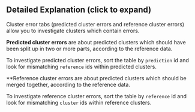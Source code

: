 :::{.callout-tip collapse="true"}

## Detailed Explanation (click to expand)

Cluster error tabs (predicted cluster errors and reference cluster errors) allow you to investigate clusters which contain errors.

**Predicted cluster errors** are about predicted clusters which should have been split up in two or more parts, according to the reference data.

To investigate predicted cluster errors, sort the table by `prediction` id and look for mismatching `reference` ids within predicted clusters.

**Reference cluster errors are about predicted clusters which should be merged together, according to the reference data.

To investigate reference cluster errors, sort the table by `reference` id and look for mismatching `cluster` ids within reference clusters.

:::